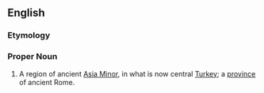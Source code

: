 ==English==
===Etymology===
===Proper Noun===
{{en-proper-noun}}
# A region of ancient [[Asia Minor]], in what is now central [[Turkey]]; a [[province]] of ancient Rome.